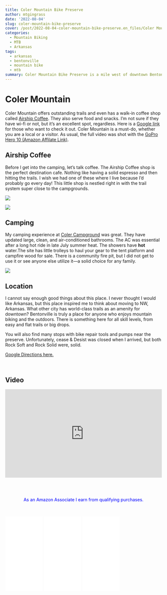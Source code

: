 ```yaml
---
title: Coler Mountain Bike Preserve
author: mtgingrass
date: '2022-08-04'
slug: coler-mountain-bike-preserve
cover: /post/2022-08-04-coler-mountain-bike-preserve.en_files/Coler Mountain.jpg
categories:
  - Mountain Biking
  - MTB
  - Arkansas
tags:
  - arkansas
  - bentonville
  - mountain bike
  - mtb
summary: Coler Mountain Bike Preserve is a mile west of downtown Bentonville, Arkansas. The trails are about two miles west of downtown Bentonville, but you would never know you were this close to a city. Features include multiple flowy jump lines, technical rocky sections & several gaps and jumps.
---
```


# Coler Mountain

Coler Mountain offers outstanding trails and even has a walk-in coffee shop called [Airship Coffee](https://airshipcoffee.com/). They also serve food and snacks. I'm not sure if they have wi-fi or not, but it's an excellent spot, regardless. Here is a [Google link](https://g.page/Airship-Coler?share) for those who want to check it out. Coler Mountain is a  must-do, whether you are a local or a visitor. As usual, the full video was shot with the [GoPro Hero 10 (Amazon Affilate Link)](https://amzn.to/3frhrdn).

## Airship Coffee

Before I get into the camping, let's talk coffee. The Airship Coffee shop is the perfect destination cafe. Nothing like having a solid espresso and then hitting the trails. I wish we had one of these where I live because I'd probably go every day! This little shop is nestled right in with the trail system super close to the campgrounds. 

![](/post/2022-08-04-coler-mountain-bike-preserve.en_files/airship coffee.png)

![](/post/2022-08-04-coler-mountain-bike-preserve.en_files/airship coffee2.png)

## Camping

My camping experience at [Coler Campground](https://www.peelcompton.org/coler-mountain-bike-preserve/camping/) was great. They have updated large, clean, and air-conditioned bathrooms. The AC was essential after a long hot ride in late July summer heat. The showers have <b>hot</b> water.The site has little trolleys to haul your gear to the tent platform and campfire wood for sale. There is a community fire pit, but I did not get to use it or see anyone else utilize it—a solid choice for any family.

![](/post/2022-08-04-coler-mountain-bike-preserve.en_files/coler campground1.png)


## Location

I cannot say enough good things about this place. I never thought I would like Arkansas, but this place inspired me to think about moving to NW, Arkansas. What other city has world-class trails as an amenity for downtown? Bentonville is truly a place for anyone who enjoys mountain biking and the outdoors. There is something here for all skill levels, from easy and flat trails or big drops. 

You will also find many stops with bike repair tools and pumps near the preserve. Unfortunately, cease & Desist was closed when I arrived, but both Rock Soft and Rock Solid were, solid. 

[Google Directions here.](https://goo.gl/maps/dDtnB4yffsWPf9i28)

<BR>


## Video

<style>.embed-container { position: relative; padding-bottom: 56.25%; height: 0; overflow: hidden; max-width: 100%; } .embed-container iframe, .embed-container object, .embed-container embed { position: absolute; top: 0; left: 0; width: 100%; height: 100%; }</style><div class='embed-container'><iframe src='https://www.youtube.com/embed//fkw9ED5pmXg' frameborder='0' allowfullscreen></iframe></div>

<BR><BR>

<p style="color:blue" align="center">As an Amazon Associate I earn from qualifying purchases.</p>

<BR>
    
<iframe style="width:120px;height:240px;" marginwidth="0" marginheight="0" scrolling="no" frameborder="0" src="//ws-na.amazon-adsystem.com/widgets/q?ServiceVersion=20070822&OneJS=1&Operation=GetAdHtml&MarketPlace=US&source=ac&ref=qf_sp_asin_til&ad_type=product_link&tracking_id=hatro-20&marketplace=amazon&region=US&placement=B07GDGZCCH&asins=B07GDGZCCH&linkId=21ac19b3aebd88af568926848ed0e44e&show_border=true&link_opens_in_new_window=true&price_color=333333&title_color=0066c0&bg_color=ffffff">
    </iframe>
    
<iframe style="width:120px;height:240px;" marginwidth="0" marginheight="0" scrolling="no" frameborder="0" src="//ws-na.amazon-adsystem.com/widgets/q?ServiceVersion=20070822&OneJS=1&Operation=GetAdHtml&MarketPlace=US&source=ac&ref=qf_sp_asin_til&ad_type=product_link&tracking_id=hatro-20&marketplace=amazon&region=US&placement=B07GD1HX7H&asins=B07GD1HX7H&linkId=d540f63169cf5579fe6cf0fe3ad80081&show_border=true&link_opens_in_new_window=true&price_color=333333&title_color=0066c0&bg_color=ffffff">
    </iframe>
    
<iframe style="width:120px;height:240px;" marginwidth="0" marginheight="0" scrolling="no" frameborder="0" src="//ws-na.amazon-adsystem.com/widgets/q?ServiceVersion=20070822&OneJS=1&Operation=GetAdHtml&MarketPlace=US&source=ac&ref=qf_sp_asin_til&ad_type=product_link&tracking_id=hatro-20&marketplace=amazon&region=US&placement=B07FCR3316&asins=B07FCR3316&linkId=966152948273f58ed1640fff2edc1aa0&show_border=true&link_opens_in_new_window=true&price_color=333333&title_color=0066c0&bg_color=ffffff">
    </iframe>
